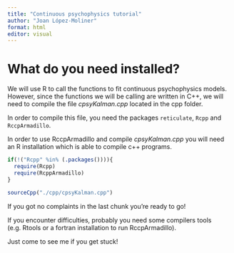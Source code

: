```yaml
---
title: "Continuous psychophysics tutorial"
author: "Joan López-Moliner"
format: html
editor: visual
---
```


# What do you need installed?

We will use R to call the functions to fit continuous psychophysics models. However, since the functions we will be calling are written in C++, we will need to compile the file *cpsyKalman.cpp* located in the cpp folder.

In order to compile this file, you need the packages `reticulate`, `Rcpp` and `RccpArmadillo`.


In order to use RccpArmadillo and compile *cpsyKalman.cpp* you will need an R installation which is able to compile c++ programs.

```r

if(!("Rcpp" %in% (.packages()))){
  require(Rcpp)
  require(RcppArmadillo)
}

sourceCpp("./cpp/cpsyKalman.cpp")


```

If you got no complaints in the last chunk you're ready to go!

If you encounter difficulties, probably you need some compilers tools (e.g. Rtools or a fortran installation to run RccpArmadillo).

Just come to see me if you get stuck!

